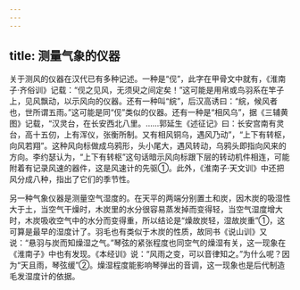 ```yaml
---
---
---
```

title: 测量气象的仪器
---



关于测风的仪器在汉代已有多种记述。一种是“伣”，此字在甲骨文中就有，《淮南子·齐俗训》记载：“伣之见风，无须臾之间定矣！”这可能是用帛或鸟羽系在竿子上，见风飘动，以示风向的仪器。还有一种叫“綄”，后汉高诱曰：“綄，候风者也，世所谓五雨。”这可能是同“伣”类似的仪器。还有一种是“相风乌”，据《三辅黄图》记载，“汉灵台，在长安西北八里。……郭延生《述征记》曰：长安宫南有灵台，高十五仞，上有浑仪，张衡所制。又有相风铜乌，遇风乃动”，“上下有转枢，向风若翔”。这种风向标做成乌鸦形，头小尾大，遇风转动，乌鸦头即指向风来的方向。李约瑟认为，“上下有转枢”这句话暗示风向标跟下层的转动机件相连，可能附着有记录风速的器件，这是风速计的先驱①。此外，《淮南子·天文训》中还把风分成八种，指出了它们的季节性。

另一种气象仪器是测量空气湿度的。在天平的两端分别置土和炭，因木炭的吸湿性大于土，当空气干燥时，木炭里的水分很容易蒸发掉而变得轻，当空气湿度增大时，木炭吸收空气中的水分而变得重，所以结论是“燥故炭轻，湿故炭重”①，这可算是最早的湿度计了。羽毛也有类似于木炭的性质，故同书《说山训》又说：“悬羽与炭而知燥湿之气。”琴弦的紧张程度也同空气的燥湿有关，这一现象在《淮南子》中也有发现。《本经训》说：“风雨之变，可以音律知之。”为什么呢？因为“天且雨，琴弦缓”②。燥湿程度能影响琴弹出的音调，这一现象也是后代制造毛发湿度计的依据。